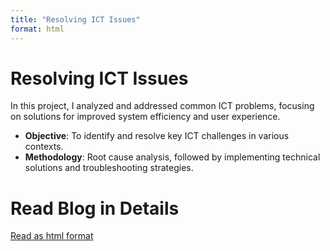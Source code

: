 ```yaml
---
title: "Resolving ICT Issues"
format: html
---
```


# Resolving ICT Issues

In this project, I analyzed and addressed common ICT problems, focusing on solutions for improved system efficiency and user experience.

- **Objective**: To identify and resolve key ICT challenges in various contexts.
- **Methodology**: Root cause analysis, followed by implementing technical solutions and troubleshooting strategies.

# Read Blog in Details

[Read as html format](index.html)
